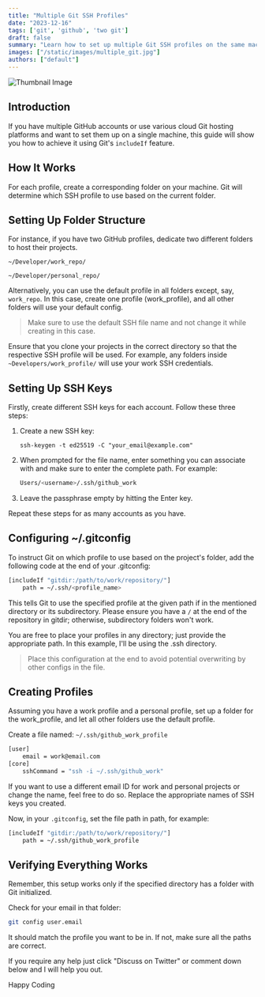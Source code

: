 ```yaml
---
title: "Multiple Git SSH Profiles"
date: "2023-12-16"
tags: ['git', 'github', 'two git']
draft: false
summary: "Learn how to set up multiple Git SSH profiles on the same machine in an easy and clean way."
images: ["/static/images/multiple_git.jpg"]
authors: ["default"]
---
```



![Thumbnail Image](/static/images/multiple_git.jpg)

<UnsplashPhotoInfo photoURL="https://unsplash.com/photos/black-and-white-penguin-toy-wX2L8L-fGeA" author="Roman Synkevych" />

## Introduction
If you have multiple GitHub accounts or use various cloud Git hosting platforms and want to set them up on a single machine, this guide will show you how to achieve it using Git's `includeIf` feature.

## How It Works
For each profile, create a corresponding folder on your machine. Git will determine which SSH profile to use based on the current folder.

## Setting Up Folder Structure
For instance, if you have two GitHub profiles, dedicate two different folders to host their projects.

`~/Developer/work_repo/`

`~/Developer/personal_repo/`

Alternatively, you can use the default profile in all folders except, say, `work_repo`. In this case, create one profile (work_profile), and all other folders will use your default config.

> Make sure to use the default SSH file name and not change it while creating in this case.

Ensure that you clone your projects in the correct directory so that the respective SSH profile will be used. For example, any folders inside `~Developers/work_profile/` will use your work SSH credentials.

## Setting Up SSH Keys
Firstly, create different SSH keys for each account. Follow these three steps:

1. Create a new SSH key:
    ```shell
    ssh-keygen -t ed25519 -C "your_email@example.com"
    ```

2. When prompted for the file name, enter something you can associate with and make sure to enter the complete path. For example:
    ```bash
    Users/<username>/.ssh/github_work
    ```

3. Leave the passphrase empty by hitting the Enter key.

Repeat these steps for as many accounts as you have.


## Configuring ~/.gitconfig

To instruct Git on which profile to use based on the project's folder, add the following code at the end of your .gitconfig:

```bash
[includeIf "gitdir:/path/to/work/repository/"]
    path = ~/.ssh/<profile_name>
```

This tells Git to use the specified profile at the given path if in the mentioned directory or its subdirectory. Please ensure you have a `/` at the end of the repository in gitdir; otherwise, subdirectory folders won't work.

You are free to place your profiles in any directory; just provide the appropriate path. In this example, I'll be using the .ssh directory.

> Place this configuration at the end to avoid potential overwriting by other configs in the file.

## Creating Profiles
Assuming you have a work profile and a personal profile, set up a folder for the work_profile, and let all other folders use the default profile.

Create a file named: `~/.ssh/github_work_profile`

```bash
[user]
    email = work@email.com
[core]
    sshCommand = "ssh -i ~/.ssh/github_work"
```

If you want to use a different email ID for work and personal projects or change the name, feel free to do so. Replace the appropriate names of SSH keys you created.

Now, in your `.gitconfig`, set the file path in path, for example:
```bash
[includeIf "gitdir:/path/to/work/repository/"]
    path = ~/.ssh/github_work_profile
```

## Verifying Everything Works
Remember, this setup works only if the specified directory has a folder with Git initialized.

Check for your email in that folder:

```bash
git config user.email
```
It should match the profile you want to be in. If not, make sure all the paths are correct.

If you require any help just click "Discuss on Twitter" or comment down below and I will help you out.

Happy Coding <Twemoji emoji="clinking-beer-mugs" />


